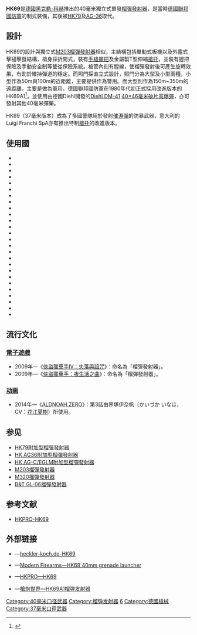 {{Link style|time=2015-12-13T12:05:20+00:00}}
{{Infobox Weapon
|name= HK69
|image= File:HK69A1.jpg
|image_size= 300px
|caption= HK69A1
|origin= {{flag|Federal Republic of Germany}}
|type= [[榴彈發射器|榴彈發射器]]
<!-- Type selection -->
|is_ranged=yes
|is_bladed=
|is_explosive=
|is_artillery=
|is_vehicle=
<!-- Service history -->
|service= 
|used_by=
|wars= [[阿富汗戰爭_(2001年)|2001年阿富汗戰爭]]<br/>[[伊拉克戰爭|伊拉克戰爭]]<br/>[[墨西哥毒品戰爭|墨西哥毒品戰爭]]
<!-- Production history -->
|designer=[[黑克勒-科赫|黑克勒-科赫]]
|design_date=1960年代
|manufacturer=[[黑克勒-科赫|黑克勒-科赫]]
|production_date=1969年—
|number= 
|variants= HK69A1，義大利改進版<ref>{{Cite web |url=http://hkpro.com/hkprofest/hkprofestrecap.htm |title=hkprofest-2007 |accessdate=2007-10-06 |archive-date=2007-10-05 |archive-url=https://web.archive.org/web/20071005083834/http://www.hkpro.com/hkprofest/hkprofestrecap.htm |dead-url=no }}</ref>、<br />37毫米口徑版本
<!-- General specifications -->
|weight= 空槍連背帶：2.62[[千克|公斤]]（5.78磅）
|length= 槍托縮折：463毫米（18.23英吋）<br />槍托伸展：683毫米（26.89英吋）
|part_length= 356毫米（14.02英吋）
|crew=
<!-- Ranged weapon specifications --> 
|cartridge= [[40毫米榴彈|40毫米榴彈]]、37毫米催淚彈
|caliber= 40毫米、37毫米
|action= 單發、[[中折式|中折式]]
|rate=
|velocity= 76[[米每秒|米／秒]]（1,250[[英尺每秒|英尺／秒]]）
|range= 150[[米_(單位)|-{zh-hans:米;zh-hant:米;zh-tw:公尺}-]]（164.04[[碼|碼]]）
|max_range= 400-{zh-hans:米;zh-hant:米;zh-tw:公尺}-（437.45碼）
|feed= 單發，後膛裝填
|sights= 象限測距瞄準具：100-{zh-hans:米;zh-hant:米;zh-tw:公尺}-（109.36碼）<br />立式[[標尺|標尺]]：350-{zh-hans:米;zh-hant:米;zh-tw:公尺}-（382.76碼）
<!-- Artillery specifications -->
|breech=
|recoil=
|carriage=
|elevation=
|traverse=
<!-- Bladed weapon specifications --> 
|blade_type=
|hilt_type=
|head_type=
|haft_type=
<!-- Explosive specifications --> 
|diameter= 
|filling= 
|filling_weight= 
|detonation=
|yield=
}}

'''HK69'''是[[德國|德國]][[黑克勒-科赫|黑克勒-科赫]]推出的40毫米獨立式單發[[榴彈發射器|榴彈發射器]]，是當時[[德國聯邦國防軍|德國聯邦國防軍]]的制式裝備，其後被[[HK79附加型榴彈發射器|HK79]]及[[HK_AG36附加型榴彈發射器|AG-36]]取代。

== 設計 ==
HK69的設計與獨立式[[M203榴彈發射器|M203榴彈發射器]]相似，主結構包括單動式板機以及外露式擊槌擊發結構，槍身採折開式，裝有[[手槍握把|手槍握把]]及金屬製T型伸縮[[槍托|槍托]]，並裝有握把保險及手動安全制等雙從保險系統。槍管內刻有膛線，使榴彈發射後可產生旋轉效果，有助於維持彈道的穩定。而照門採直立式設計，照門分為大型及小型兩種，小型作為50m與100m的近距離，主要提供作為警用。而大型則作為150m~350m的遠距離，主要是做為軍用。德國聯邦國防軍在1980年代初正式採用改進版本的HK69A1<ref>{{Cite web |url=http://www.gun-world.net/german/hk/hk69/HK69.htm |title=HK69A1榴彈發射器 |accessdate=2007-10-22 |archive-date=2007-10-17 |archive-url=https://web.archive.org/web/20071017030451/http://www.gun-world.net/german/hk/hk69/HK69.htm |dead-url=no }}</ref>，並使用由德國Diehl開發的[[:en:Diehl_DM-41|Diehl DM-41]] [[40毫米榴彈|40×46毫米破片高爆彈]]，亦可發射其他40毫米彈藥。

HK69（37毫米版本）成為了多國警隊用於發射[[催淚彈|催淚彈]]的防暴武器，意大利的Luigi Franchi SpA亦有推出特制[[槍托|槍托]]的改進版本。

== 使用國 ==
*{{flag|Argentina}}
*{{flag|Austria}}
*{{flag|Belgium}}
*{{flag|Croatia}}
*{{flag|Denmark}}
*{{flag|Ecuador}}
*{{flag|Estonia}}
*{{flag|France}}
*{{flag|Finland}}
*{{flag|Germany}}
*{{flag|Greece}}
*{{flag|Italy}}
*{{flag|Liechtenstein}}
*{{flag|Lithuania}}
*{{flag|Luxembourg}}
*{{flag|Malaysia}}
*{{flag|Malta}}
*{{flag|Nicaragua}}
*{{flag|Norway}}
*{{flag|Poland}}
*{{flag|Saudi Arabia}}
*{{flag|Spain}}
*{{flag|Sri Lanka}}
*{{flag|Turkey}}
*{{flag|UK}}
*{{flag|USA}}

== 流行文化 ==
=== [[電子遊戲|電子遊戲]] ===
* 2009年—《[[俠盜獵車手IV：失落與詛咒|俠盜獵車手IV：失落與詛咒]]》：命名為「榴彈發射器」。
* 2009年—《[[俠盜獵車手：夜生活之曲|俠盜獵車手：夜生活之曲]]》：命名為「榴彈發射器」。

=== [[动画|动画]] ===
* 2014年—《[[ALDNOAH.ZERO|ALDNOAH.ZERO]]》：第3話由界塚伊奈帆（かいづか いなほ，CV：[[花江夏樹|花江夏樹]]）所使用。

== 参见 ==
* [[HK79附加型榴彈發射器|HK79附加型榴彈發射器]]
* [[HK_AG36附加型榴彈發射器|HK AG36附加型榴彈發射器]]
* [[HK_AG-C/EGLM附加型榴彈發射器|HK AG-C/EGLM附加型榴彈發射器]]
* [[M203榴彈發射器|M203榴彈發射器]]
* [[M320榴彈發射器|M320榴彈發射器]]
* [[B&T_GL-06榴彈發射器|B&T GL-06榴彈發射器]]

== 参考文献 ==
<div class="references-small">
<references />
* [https://web.archive.org/web/20071009181602/http://www.hkpro.com/hk69.htm HKPRO-HK69]
</div>

== 外部链接 ==
* {{de icon}}—[http://www.heckler-koch.de/HKWebText/detailProd/2003/93/4/17 heckler-koch.de-HK69]{{Wayback|url=http://www.heckler-koch.de/HKWebText/detailProd/2003/93/4/17 |date=20071005093332 }}
* {{en icon}}—[http://world.guns.ru/grenade/de/hk69-e.html Modern Firearms—HK69 40mm grenade launcher]{{Wayback|url=http://world.guns.ru/grenade/de/hk69-e.html |date=20101208031353 }}
* {{en icon}}—[http://www.hkpro.com/index.php?option=com_content&view=article&id=35:the-hk69-grenade-launcher&catid=20:all-other-weapons&Itemid=5 HKPRO—HK69]{{Wayback|url=http://www.hkpro.com/index.php?option=com_content&view=article&id=35:the-hk69-grenade-launcher&catid=20:all-other-weapons&Itemid=5 |date=20100102064850 }}
* {{zh icon}}—[http://pewpewpew.work/german/hk/hk69/HK69.htm 槍炮世界—HK69A1榴弹发射器]{{Wayback|url=http://pewpewpew.work/german/hk/hk69/HK69.htm |date=20200321111205 }}

{{HK firearms}}
{{德國聯邦國防軍單兵武器及彈藥}}

[[Category:40毫米口径武器|Category:40毫米口径武器]]

[[Category:榴弹发射器|Category:榴弹发射器]]
[[Category:黑克勒&科赫榴彈發射器|6]]
[[Category:德國槍械|Category:德國槍械]]
[[Category:37毫米口徑武器|Category:37毫米口徑武器]]